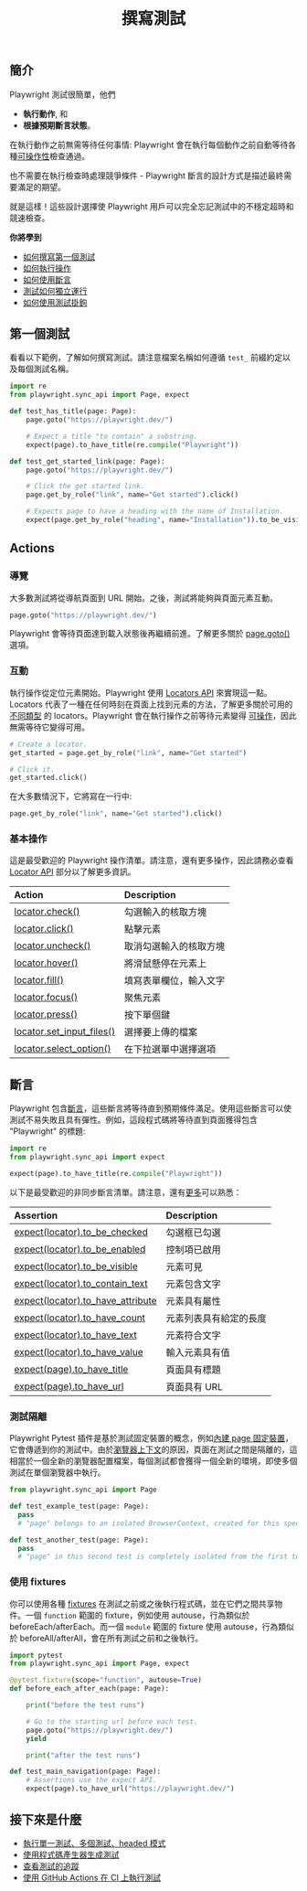 ﻿---
id: writing-tests
title: "撰寫測試"
---

## 簡介

Playwright 測試很簡單，他們

- **執行動作**, 和
- **根據預期斷言狀態**。

在執行動作之前無需等待任何事情: Playwright 會在執行每個動作之前自動等待各種[可操作性](./actionability.mdx)檢查通過。

也不需要在執行檢查時處理競爭條件 - Playwright 斷言的設計方式是描述最終需要滿足的期望。

就是這樣！這些設計選擇使 Playwright 用戶可以完全忘記測試中的不穩定超時和競速檢查。

**你將學到**

- [如何撰寫第一個測試](/writing-tests.mdx#first-test)
- [如何執行操作](/writing-tests.mdx#actions)
- [如何使用斷言](/writing-tests.mdx#assertions)
- [測試如何獨立運行](/writing-tests.mdx#test-isolation)
- [如何使用測試掛鉤](/writing-tests.mdx#using-fixtures)

## 第一個測試

看看以下範例，了解如何撰寫測試。請注意檔案名稱如何遵循 `test_` 前綴約定以及每個測試名稱。

```python title="test_example.py"
import re
from playwright.sync_api import Page, expect

def test_has_title(page: Page):
    page.goto("https://playwright.dev/")

    # Expect a title "to contain" a substring.
    expect(page).to_have_title(re.compile("Playwright"))

def test_get_started_link(page: Page):
    page.goto("https://playwright.dev/")

    # Click the get started link.
    page.get_by_role("link", name="Get started").click()

    # Expects page to have a heading with the name of Installation.
    expect(page.get_by_role("heading", name="Installation")).to_be_visible()
```

## Actions

### 導覽

大多數測試將從導航頁面到 URL 開始。之後，測試將能夠與頁面元素互動。

```python
page.goto("https://playwright.dev/")
```

Playwright 會等待頁面達到載入狀態後再繼續前進。了解更多關於 [page.goto()](/api/class-page.mdx#page-goto) 選項。

### 互動

執行操作從定位元素開始。Playwright 使用 [Locators API](./locators.mdx) 來實現這一點。Locators 代表了一種在任何時刻在頁面上找到元素的方法，了解更多關於可用的 [不同類型](./locators.mdx) 的 locators。Playwright 會在執行操作之前等待元素變得 [可操作](./actionability.mdx)，因此無需等待它變得可用。

```python
# Create a locator.
get_started = page.get_by_role("link", name="Get started")

# Click it.
get_started.click()
```

在大多數情況下，它將寫在一行中:

```python
page.get_by_role("link", name="Get started").click()
```

### 基本操作

這是最受歡迎的 Playwright 操作清單。請注意，還有更多操作，因此請務必查看 [Locator API](./api/class-locator.mdx) 部分以了解更多資訊。

| Action | Description |
| :- | :- |
| [locator.check()](/api/class-locator.mdx#locator-check) | 勾選輸入的核取方塊 |
| [locator.click()](/api/class-locator.mdx#locator-click) | 點擊元素 |
| [locator.uncheck()](/api/class-locator.mdx#locator-uncheck) | 取消勾選輸入的核取方塊 |
| [locator.hover()](/api/class-locator.mdx#locator-hover) | 將滑鼠懸停在元素上 |
| [locator.fill()](/api/class-locator.mdx#locator-fill) | 填寫表單欄位，輸入文字 |
| [locator.focus()](/api/class-locator.mdx#locator-focus) | 聚焦元素 |
| [locator.press()](/api/class-locator.mdx#locator-press) | 按下單個鍵 |
| [locator.set_input_files()](/api/class-locator.mdx#locator-set-input-files) | 選擇要上傳的檔案 |
| [locator.select_option()](/api/class-locator.mdx#locator-select-option) | 在下拉選單中選擇選項 |

## 斷言

Playwright 包含[斷言](./test-assertions.mdx)，這些斷言將等待直到預期條件滿足。使用這些斷言可以使測試不易失敗且具有彈性。例如，這段程式碼將等待直到頁面獲得包含 "Playwright" 的標題:

```python
import re
from playwright.sync_api import expect

expect(page).to_have_title(re.compile("Playwright"))
```

以下是最受歡迎的非同步斷言清單。請注意，還有[更多](./test-assertions.mdx)可以熟悉：

| Assertion | Description |
| :- | :- |
| [expect(locator).to_be_checked](/api/class-locatorassertions.mdx#locator-assertions-to-be-checked) | 勾選框已勾選 |
| [expect(locator).to_be_enabled](/api/class-locatorassertions.mdx#locator-assertions-to-be-enabled) | 控制項已啟用 |
| [expect(locator).to_be_visible](/api/class-locatorassertions.mdx#locator-assertions-to-be-visible) | 元素可見 |
| [expect(locator).to_contain_text](/api/class-locatorassertions.mdx#locator-assertions-to-contain-text) | 元素包含文字 |
| [expect(locator).to_have_attribute](/api/class-locatorassertions.mdx#locator-assertions-to-have-attribute) | 元素具有屬性 |
| [expect(locator).to_have_count](/api/class-locatorassertions.mdx#locator-assertions-to-have-count) | 元素列表具有給定的長度 |
| [expect(locator).to_have_text](/api/class-locatorassertions.mdx#locator-assertions-to-have-text) | 元素符合文字 |
| [expect(locator).to_have_value](/api/class-locatorassertions.mdx#locator-assertions-to-have-value) | 輸入元素具有值 |
| [expect(page).to_have_title](/api/class-pageassertions.mdx#page-assertions-to-have-title) | 頁面具有標題 |
| [expect(page).to_have_url](/api/class-pageassertions.mdx#page-assertions-to-have-url) | 頁面具有 URL |

### 測試隔離

Playwright Pytest 插件是基於測試固定裝置的概念，例如[內建 page 固定裝置](./test-runners.mdx)，它會傳遞到你的測試中。由於[瀏覽器上下文](./browser-contexts)的原因，頁面在測試之間是隔離的，這相當於一個全新的瀏覽器配置檔案，每個測試都會獲得一個全新的環境，即使多個測試在單個瀏覽器中執行。

```python title="test_example.py"
from playwright.sync_api import Page

def test_example_test(page: Page):
  pass
  # "page" belongs to an isolated BrowserContext, created for this specific test.

def test_another_test(page: Page):
  pass
  # "page" in this second test is completely isolated from the first test.
```

### 使用 fixtures

你可以使用各種 [fixtures](https://docs.pytest.org/en/6.2.x/fixture.html#autouse-fixtures-fixtures-you-don-t-have-to-request) 在測試之前或之後執行程式碼，並在它們之間共享物件。一個 `function` 範圍的 fixture，例如使用 autouse，行為類似於 beforeEach/afterEach。而一個 `module` 範圍的 fixture 使用 autouse，行為類似於 beforeAll/afterAll，會在所有測試之前和之後執行。

```python title="test_example.py"
import pytest
from playwright.sync_api import Page, expect

@pytest.fixture(scope="function", autouse=True)
def before_each_after_each(page: Page):

    print("before the test runs")

    # Go to the starting url before each test.
    page.goto("https://playwright.dev/")
    yield

    print("after the test runs")

def test_main_navigation(page: Page):
    # Assertions use the expect API.
    expect(page).to_have_url("https://playwright.dev/")
```

## 接下來是什麼

- [執行單一測試、多個測試、headed 模式](./running-tests.mdx)
- [使用程式碼產生器生成測試](./codegen-intro.mdx)
- [查看測試的追蹤](./trace-viewer-intro.mdx)
- [使用 GitHub Actions 在 CI 上執行測試](./ci-intro.mdx)




[Accessibility]: /api/class-accessibility.mdx "Accessibility"
[APIRequest]: /api/class-apirequest.mdx "APIRequest"
[APIRequestContext]: /api/class-apirequestcontext.mdx "APIRequestContext"
[APIResponse]: /api/class-apiresponse.mdx "APIResponse"
[APIResponseAssertions]: /api/class-apiresponseassertions.mdx "APIResponseAssertions"
[Browser]: /api/class-browser.mdx "Browser"
[BrowserContext]: /api/class-browsercontext.mdx "BrowserContext"
[BrowserType]: /api/class-browsertype.mdx "BrowserType"
[CDPSession]: /api/class-cdpsession.mdx "CDPSession"
[Clock]: /api/class-clock.mdx "Clock"
[ConsoleMessage]: /api/class-consolemessage.mdx "ConsoleMessage"
[Dialog]: /api/class-dialog.mdx "Dialog"
[Download]: /api/class-download.mdx "Download"
[ElementHandle]: /api/class-elementhandle.mdx "ElementHandle"
[Error]: /api/class-error.mdx "Error"
[FileChooser]: /api/class-filechooser.mdx "FileChooser"
[Frame]: /api/class-frame.mdx "Frame"
[FrameLocator]: /api/class-framelocator.mdx "FrameLocator"
[JSHandle]: /api/class-jshandle.mdx "JSHandle"
[Keyboard]: /api/class-keyboard.mdx "Keyboard"
[Locator]: /api/class-locator.mdx "Locator"
[LocatorAssertions]: /api/class-locatorassertions.mdx "LocatorAssertions"
[Mouse]: /api/class-mouse.mdx "Mouse"
[Page]: /api/class-page.mdx "Page"
[PageAssertions]: /api/class-pageassertions.mdx "PageAssertions"
[Playwright]: /api/class-playwright.mdx "Playwright"
[Request]: /api/class-request.mdx "Request"
[Response]: /api/class-response.mdx "Response"
[Route]: /api/class-route.mdx "Route"
[Selectors]: /api/class-selectors.mdx "Selectors"
[TimeoutError]: /api/class-timeouterror.mdx "TimeoutError"
[Touchscreen]: /api/class-touchscreen.mdx "Touchscreen"
[Tracing]: /api/class-tracing.mdx "Tracing"
[Video]: /api/class-video.mdx "Video"
[WebError]: /api/class-weberror.mdx "WebError"
[WebSocket]: /api/class-websocket.mdx "WebSocket"
[Worker]: /api/class-worker.mdx "Worker"
[Element]: https://developer.mozilla.org/en-US/docs/Web/API/element "Element"
[EvaluationArgument]: /evaluating.mdx#evaluation-argument "EvaluationArgument"
[Promise]: https://developer.mozilla.org/en-US/docs/Web/JavaScript/Reference/Global_Objects/Promise "Promise"
[iterator]: https://developer.mozilla.org/en-US/docs/Web/JavaScript/Reference/Iteration_protocols "Iterator"
[origin]: https://developer.mozilla.org/en-US/docs/Glossary/Origin "Origin"
[selector]: https://developer.mozilla.org/en-US/docs/Web/CSS/CSS_Selectors "selector"
[Serializable]: https://developer.mozilla.org/en-US/docs/Web/JavaScript/Reference/Global_Objects/JSON/stringify#Description "Serializable"
[UIEvent.detail]: https://developer.mozilla.org/en-US/docs/Web/API/UIEvent/detail "UIEvent.detail"
[UnixTime]: https://en.wikipedia.org/wiki/Unix_time "Unix Time"
[xpath]: https://developer.mozilla.org/en-US/docs/Web/XPath "xpath"

[Any]: https://docs.python.org/3/library/typing.html#typing.Any "Any"
[bool]: https://docs.python.org/3/library/stdtypes.html "bool"
[bytes]: https://docs.python.org/3/library/stdtypes.html#bytes "bytes"
[Callable]: https://docs.python.org/3/library/typing.html#typing.Callable "Callable"
[EventContextManager]: https://docs.python.org/3/reference/datamodel.html#context-managers "Event context manager"
[EventEmitter]: https://pyee.readthedocs.io/en/latest/#pyee.BaseEventEmitter "EventEmitter"
[Exception]: https://docs.python.org/3/library/exceptions.html#Exception "Exception"
[Dict]: https://docs.python.org/3/library/typing.html#typing.Dict "Dict"
[float]: https://docs.python.org/3/library/stdtypes.html#numeric-types-int-float-complex "float"
[int]: https://docs.python.org/3/library/stdtypes.html#numeric-types-int-float-complex "int"
[List]: https://docs.python.org/3/library/typing.html#typing.List "List"
[NoneType]: https://docs.python.org/3/library/constants.html#None "None"
[Pattern]: https://docs.python.org/3/library/re.html "Pattern"
[URL]: https://en.wikipedia.org/wiki/URL "URL"
[pathlib.Path]: https://realpython.com/python-pathlib/ "pathlib.Path"
[str]: https://docs.python.org/3/library/stdtypes.html#text-sequence-type-str "str"
[Union]: https://docs.python.org/3/library/typing.html#typing.Union "Union"
[datetime]: https://docs.python.org/3/library/datetime.html#datetime.datetime "datetime"

[all available image tags]: https://mcr.microsoft.com/en-us/product/playwright/python/about "all available image tags"
[Microsoft Artifact Registry]: https://mcr.microsoft.com/en-us/product/playwright/python/about "Microsoft Artifact Registry"
[Dockerfile.jammy]: https://github.com/microsoft/playwright-python/blob/main/utils/docker/Dockerfile.jammy "Dockerfile.jammy"

